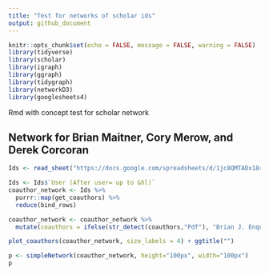 ```yaml
---
title: "Test for networks of scholar ids"
output: github_document
---
```


```r
knitr::opts_chunk$set(echo = FALSE, message = FALSE, warning = FALSE)
library(tidyverse)
library(scholar)
library(igraph)
library(ggraph)
library(tidygraph)
library(networkD3)
library(googlesheets4)
```


Rmd with concept test for scholar network


## Network for Brian Maitner, Cory Merow, and Derek Corcoran

```r
Ids <- read_sheet("https://docs.google.com/spreadsheets/d/1jc8QMTADx18r_l_FZqVrGMaoOb3nIqXyYiGaHk1MvvQ")

Ids <- Ids$`User (After user= up to &hl)`
coauthor_network <- Ids %>% 
  purrr::map(get_coauthors) %>% 
  reduce(bind_rows)
```


```r
coauthor_network <- coauthor_network %>% 
  mutate(coauthors = ifelse(str_detect(coauthors,"Pdf"), "Brian J. Enquist", coauthors), author = ifelse(str_detect(author,"Pdf"), "Brian J. Enquist", author)) %>% dplyr::filter(!str_detect(author, "Sort By"),!str_detect(coauthors, "Sort By"))

plot_coauthors(coauthor_network, size_labels = 4) + ggtitle("")
```

```r
p <- simpleNetwork(coauthor_network, height="100px", width="100px")
p
```
  
  